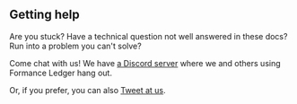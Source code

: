 ## Getting help

Are you stuck? Have a technical question not well answered in these docs? Run into a problem you can't solve?

Come chat with us! We have [a Discord server](https://discord.com/invite/xyHvcbzk4w) where we and others using Formance Ledger hang out.

Or, if you prefer, you can also [Tweet at us](https://twitter.com/formancehq).